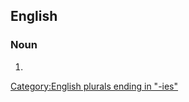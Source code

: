 {{also|Excellencies}}

==English==

===Noun===
{{head|en|noun plural form}}

# {{plural of|excellency|lang=en}}

[[Category:English plurals ending in "-ies"]]